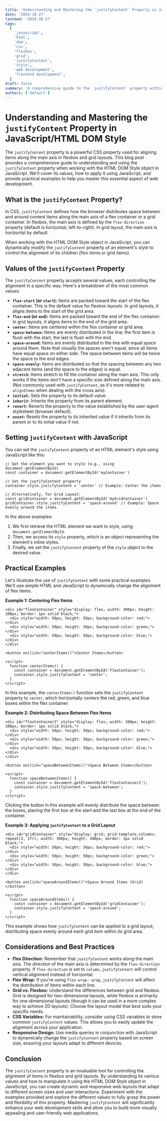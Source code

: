 ```yaml
---
title: 'Understanding and Mastering the `justifyContent` Property in JavaScript/HTML DOM Style'
date: '2024-10-27'
lastmod: '2024-10-27'
tags:
  [
    'javascript',
    'html',
    'dom',
    'css',
    'flexbox',
    'grid',
    'justifyContent',
    'style',
    'web development',
    'frontend development',
  ]
draft: false
summary: 'A comprehensive guide to the `justifyContent` property within the JavaScript/HTML DOM Style object, covering its usage, values, and practical examples for aligning content in flexible box and grid layouts. Learn how to control content distribution in web development.'
authors: ['default']
---
```


# Understanding and Mastering the `justifyContent` Property in JavaScript/HTML DOM Style

The `justifyContent` property is a powerful CSS property used for aligning items along the main axis in flexbox and grid layouts. This blog post provides a comprehensive guide to understanding and using the `justifyContent` property when working with the HTML DOM Style object in JavaScript. We'll cover its values, how to apply it using JavaScript, and provide practical examples to help you master this essential aspect of web development.

## What is the `justifyContent` Property?

In CSS, `justifyContent` defines how the browser distributes space between and around content items along the main axis of a flex container or a grid container. In flexbox, the main axis is defined by the `flex-direction` property (default is horizontal, left-to-right). In grid layout, the main axis is horizontal by default.

When working with the HTML DOM Style object in JavaScript, you can dynamically modify the `justifyContent` property of an element's style to control the alignment of its children (flex items or grid items).

## Values of the `justifyContent` Property

The `justifyContent` property accepts several values, each controlling the alignment in a specific way. Here's a breakdown of the most common values:

- **`flex-start` (or `start`):** Items are packed toward the start of the flex container. This is the default value for flexbox layouts. In grid layouts, it aligns items to the start of the grid area.
- **`flex-end` (or `end`):** Items are packed toward the end of the flex container. In grid layouts, it aligns items to the end of the grid area.
- **`center`:** Items are centered within the flex container or grid area.
- **`space-between`:** Items are evenly distributed in the line; the first item is flush with the start, the last is flush with the end.
- **`space-around`:** Items are evenly distributed in the line with equal space around them. Note that visually the spaces aren't equal, since all items have equal space on either side. The space between items will be twice the space to the end edges.
- **`space-evenly`:** Items are distributed so that the spacing between any two adjacent items (and the space to the edges) is equal.
- **`stretch`:** Items stretch to fill the container along the main axis. This only works if the items don't have a specific size defined along the main axis. (Not commonly used with `justifyContent`, as it's more related to `alignItems` when dealing with the cross axis).
- **`initial`:** Sets the property to its default value.
- **`inherit`:** Inherits the property from its parent element.
- **`revert`:** Reverts the property to the value established by the user-agent stylesheet (browser default).
- **`unset`:** Resets the property to its inherited value if it inherits from its parent or to its initial value if not.

## Setting `justifyContent` with JavaScript

You can set the `justifyContent` property of an HTML element's style using JavaScript like this:

```plaintext
// Get the element you want to style (e.g., using document.getElementById)
const container = document.getElementById('myContainer')

// Set the justifyContent property
container.style.justifyContent = 'center' // Example: Center the items

// Alternatively, for Grid Layout:
const gridContainer = document.getElementById('myGridContainer')
gridContainer.style.justifyContent = 'space-around' // Example: Space evenly around the items.
```

In the above examples:

1.  We first retrieve the HTML element we want to style, using `document.getElementById`.
2.  Then, we access its `style` property, which is an object representing the element's inline styles.
3.  Finally, we set the `justifyContent` property of the `style` object to the desired value.

## Practical Examples

Let's illustrate the use of `justifyContent` with some practical examples. We'll use simple HTML and JavaScript to dynamically change the alignment of flex items.

**Example 1: Centering Flex Items**

```plaintext
<div id="flexContainer" style="display: flex; width: 300px; height: 100px; border: 1px solid black;">
  <div style="width: 50px; height: 50px; background-color: red;"></div>
  <div style="width: 50px; height: 50px; background-color: green;"></div>
  <div style="width: 50px; height: 50px; background-color: blue;"></div>
</div>

<button onclick="centerItems()">Center Items</button>

<script>
  function centerItems() {
    const container = document.getElementById('flexContainer');
    container.style.justifyContent = 'center';
  }
</script>
```

In this example, the `centerItems()` function sets the `justifyContent` property to `center`, which horizontally centers the red, green, and blue boxes within the flex container.

**Example 2: Distributing Space Between Flex Items**

```plaintext
<div id="flexContainer2" style="display: flex; width: 300px; height: 100px; border: 1px solid black;">
  <div style="width: 50px; height: 50px; background-color: red;"></div>
  <div style="width: 50px; height: 50px; background-color: green;"></div>
  <div style="width: 50px; height: 50px; background-color: blue;"></div>
</div>

<button onclick="spaceBetweenItems()">Space Between Items</button>

<script>
  function spaceBetweenItems() {
    const container = document.getElementById('flexContainer2');
    container.style.justifyContent = 'space-between';
  }
</script>
```

Clicking the button in this example will evenly distribute the space between the boxes, placing the first box at the start and the last box at the end of the container.

**Example 3: Applying `justifyContent` to a Grid Layout**

```plaintext
<div id="gridContainer" style="display: grid; grid-template-columns: repeat(3, 1fr); width: 300px; height: 100px; border: 1px solid black;">
  <div style="width: 50px; height: 50px; background-color: red;"></div>
  <div style="width: 50px; height: 50px; background-color: green;"></div>
  <div style="width: 50px; height: 50px; background-color: blue;"></div>
</div>

<button onclick="spaceAroundItems()">Space Around Items (Grid)</button>

<script>
  function spaceAroundItems() {
    const container = document.getElementById('gridContainer');
    container.style.justifyContent = 'space-around';
  }
</script>
```

This example shows how `justifyContent` can be applied to a grid layout, distributing space evenly around each grid item within its grid area.

## Considerations and Best Practices

- **Flex Direction:** Remember that `justifyContent` works along the main axis. The direction of the main axis is determined by the `flex-direction` property. If `flex-direction` is set to `column`, `justifyContent` will control vertical alignment instead of horizontal.
- **Flex Wrap:** If you're using `flex-wrap: wrap`, `justifyContent` will affect the distribution of items within each line.
- **Grid vs. Flexbox:** Understand the differences between grid and flexbox. Grid is designed for two-dimensional layouts, while flexbox is primarily for one-dimensional layouts (though it can be used in a more complex way to achieve 2D layouts). Choose the layout model that best suits your specific needs.
- **CSS Variables:** For maintainability, consider using CSS variables to store common `justifyContent` values. This allows you to easily update the alignment across your application.
- **Responsive Design:** Use media queries in conjunction with JavaScript to dynamically change the `justifyContent` property based on screen size, ensuring your layouts adapt to different devices.

## Conclusion

The `justifyContent` property is an invaluable tool for controlling the alignment of items in flexbox and grid layouts. By understanding its various values and how to manipulate it using the HTML DOM Style object in JavaScript, you can create dynamic and responsive web layouts that adapt to different screen sizes and user interactions. Experiment with the examples provided and explore the different values to fully grasp the power and flexibility of this property. Mastering `justifyContent` will significantly enhance your web development skills and allow you to build more visually appealing and user-friendly web applications.
